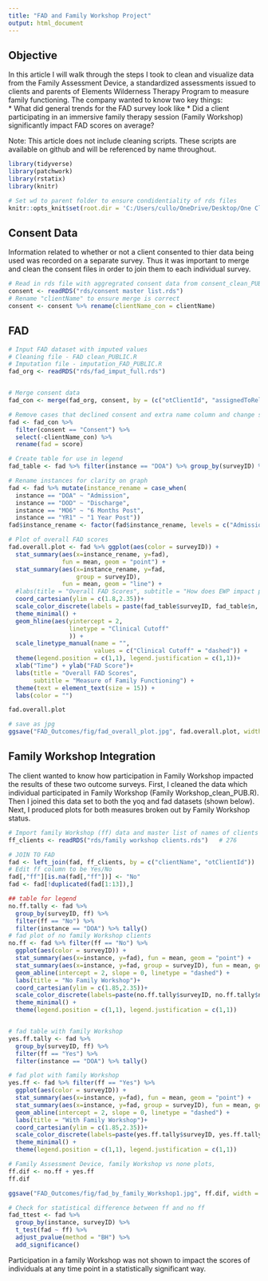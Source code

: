```yaml
---
title: "FAD and Family Workshop Project"
output: html_document
---
```


## Objective

In this article I will walk through the steps I took to clean and visualize data from the Family Assessment Device, a standardized assessments issued to clients and parents of Elements Wilderness Therapy Program to measure family functioning.  The company wanted to know two key things:  
* What did general trends for the FAD survey look like
* Did a client participating in an immersive family therapy session (Family Workshop) significantly impact FAD scores on average?


Note: This article does not include cleaning scripts.  These scripts are available on github and will be referenced by name throughout.


```r
library(tidyverse)
library(patchwork)
library(rstatix)
library(knitr)

# Set wd to parent folder to ensure condidentiality of rds files
knitr::opts_knit$set(root.dir = 'C:/Users/cullo/OneDrive/Desktop/One Cloud/Resume 2022/Github Portfolio/' )

```

## Consent Data  

Information related to whether or not a client consented to thier data being used was recorded on a separate survey.  Thus it was important to merge and clean the consent files in order to join them to each individual survey.

```r
# Read in rds file with aggregrated consent data from consent_clean_PUBLIC.R
consent <- readRDS("rds/consent master list.rds")
# Rename "clientName" to ensure merge is correct
consent <- consent %>% rename(clientName_con = clientName)
```


## FAD

```r
# Input FAD dataset with imputed values
# Cleaning file - FAD clean_PUBLIC.R
# Imputation file - imputation_FAD_PUBLIC.R
fad_org <- readRDS("rds/fad_imput_full.rds")


# Merge consent data
fad_con <- merge(fad_org, consent, by = (c("otClientId", "assignedToRelationship")))

# Remove cases that declined consent and extra name column and change score col to fad
fad <- fad_con %>% 
  filter(consent == "Consent") %>% 
  select(-clientName_con) %>% 
  rename(fad = score)

```


```r
# Create table for use in legend
fad_table <- fad %>% filter(instance == "DOA") %>% group_by(surveyID) %>% tally()

# Rename instances for clarity on graph
fad <- fad %>% mutate(instance_rename = case_when(
  instance == "DOA" ~ "Admission",
  instance == "DOD" ~ "Discharge", 
  instance == "MO6" ~ "6 Months Post",
  instance == "YR1" ~ "1 Year Post"))
fad$instance_rename <- factor(fad$instance_rename, levels = c("Admission", "Discharge", "6 Months Post", "1 Year Post"))

# Plot of overall FAD scores
fad.overall.plot <- fad %>% ggplot(aes(color = surveyID)) + 
  stat_summary(aes(x=instance_rename, y=fad), 
               fun = mean, geom = "point") +
  stat_summary(aes(x=instance_rename, y=fad, 
                   group = surveyID), 
               fun = mean, geom = "line") +
  #labs(title = "Overall FAD Scores", subtitle = "How does EWP impact perceptions of family dynamics?")+
  coord_cartesian(ylim = c(1.8,2.35))+
  scale_color_discrete(labels = paste(fad_table$surveyID, fad_table$n, sep = " = "))+
  theme_minimal() +
  geom_hline(aes(yintercept = 2, 
                 linetype = "Clinical Cutoff"
                 )) +
  scale_linetype_manual(name = "",
                        values = c("Clinical Cutoff" = "dashed")) +
  theme(legend.position = c(1,1), legend.justification = c(1,1))+
  xlab("Time") + ylab("FAD Score")+
  labs(title = "Overall FAD Scores",
       subtitle = "Measure of Family Functioning") +
  theme(text = element_text(size = 15)) +
  labs(color = "")

fad.overall.plot

# save as jpg
ggsave("FAD_Outcomes/fig/fad_overall_plot.jpg", fad.overall.plot, width = 10, height = 7)

```

## Family Workshop Integration

The client wanted to know how participation in Family Workshop impacted the results of these two outcome surveys.  First, I cleaned the data which individual participated in Family Workshop (Family Workshop_clean_PUB.R).  Then I joined this data set to both the yoq and fad datasets (shown below).  Next, I produced plots for both measures broken out by Family Workshop status.

```r

# Import family Workshop (ff) data and master list of names of clients
ff_clients <- readRDS("rds/family workshop clients.rds")   # 276

# JOIN TO FAD 
fad <- left_join(fad, ff_clients, by = c("clientName", "otClientId"))
# Edit ff column to be Yes/No
fad[,"ff"][is.na(fad[,"ff"])] <- "No"
fad <- fad[!duplicated(fad[1:13]),]

```

```r
## table for legend
no.ff.tally <- fad %>% 
  group_by(surveyID, ff) %>% 
  filter(ff == "No") %>% 
  filter(instance == "DOA") %>% tally()
# fad plot of no family Workshop clients
no.ff <- fad %>% filter(ff == "No") %>% 
  ggplot(aes(color = surveyID)) + 
  stat_summary(aes(x=instance, y=fad), fun = mean, geom = "point") +
  stat_summary(aes(x=instance, y=fad, group = surveyID), fun = mean, geom = "line") +
  geom_abline(intercept = 2, slope = 0, linetype = "dashed") +
  labs(title = "No Family Workshop")+
  coord_cartesian(ylim = c(1.85,2.35))+
  scale_color_discrete(labels=paste(no.ff.tally$surveyID, no.ff.tally$n, sep = " = ")) +
  theme_minimal() + 
  theme(legend.position = c(1,1), legend.justification = c(1,1))


# fad table with family Workshop
yes.ff.tally <- fad %>% 
  group_by(surveyID, ff) %>% 
  filter(ff == "Yes") %>% 
  filter(instance == "DOA") %>% tally()

# fad plot with family Workshop
yes.ff <- fad %>% filter(ff == "Yes") %>% 
  ggplot(aes(color = surveyID)) + 
  stat_summary(aes(x=instance, y=fad), fun = mean, geom = "point") +
  stat_summary(aes(x=instance, y=fad, group = surveyID), fun = mean, geom = "line") +
  geom_abline(intercept = 2, slope = 0, linetype = "dashed") +
  labs(title = "With Family Workshop")+
  coord_cartesian(ylim = c(1.85,2.35))+
  scale_color_discrete(labels=paste(yes.ff.tally$surveyID, yes.ff.tally$n, sep = " = ")) +
  theme_minimal() +
  theme(legend.position = c(1,1), legend.justification = c(1,1))

# Family Assessment Device, family Workshop vs none plots, 
ff.dif <- no.ff + yes.ff
ff.dif

ggsave("FAD_Outcomes/fig/fad_by_family_Workshop1.jpg", ff.dif, width = 10, height = 7)


```


```r
# Check for statistical difference between ff and no ff
fad_ttest <- fad %>% 
  group_by(instance, surveyID) %>% 
  t_test(fad ~ ff) %>%
  adjust_pvalue(method = "BH") %>% 
  add_significance()

```

Participation in a family Workshop was not shown to impact the scores of individuals at any time point in a statistically significant way.  








